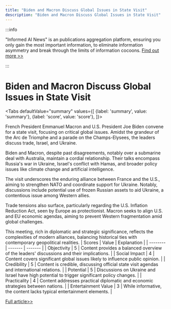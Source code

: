 ```yaml
---
title: "Biden and Macron Discuss Global Issues in State Visit"
description: "Biden and Macron Discuss Global Issues in State Visit"
---
```



:::info

"Informed AI News" is an publications aggregation platform, ensuring you only gain the most important information, to eliminate information asymmetry and break through the limits of information cocoons.  [Find out more >>](/)

:::

# Biden and Macron Discuss Global Issues in State Visit


<Tabs
	defaultValue="summary"
	values={[
	{label: 'summary', value: 'summary'},
	{label: 'score', value: 'score'},
]}>
<TabItem value="summary">


French President Emmanuel Macron and U.S. President Joe Biden convene for a state visit, focusing on critical global issues. Amidst the grandeur of the Arc de Triomphe and a parade on the Champs-Elysees, the leaders discuss trade, Israel, and Ukraine.

Biden and Macron, despite past disagreements, notably over a submarine deal with Australia, maintain a cordial relationship. Their talks encompass Russia's war in Ukraine, Israel's conflict with Hamas, and broader policy issues like climate change and artificial intelligence.

The visit underscores the enduring alliance between France and the U.S., aiming to strengthen NATO and coordinate support for Ukraine. Notably, discussions include potential use of frozen Russian assets to aid Ukraine, a contentious issue among Western allies.

Trade tensions also surface, particularly regarding the U.S. Inflation Reduction Act, seen by Europe as protectionist. Macron seeks to align U.S. and EU economic agendas, aiming to prevent Western fragmentation amid global challenges.

This meeting, rich in diplomatic and strategic significance, reflects the complexities of modern alliances, balancing historical ties with contemporary geopolitical realities.
</TabItem>
<TabItem value="score">
	| Scores     | Value   | Explanation |
	| -------- | ------- | ------- |
	| Objectivity  | 5    | Content provides a balanced overview of the leaders' discussions and their implications.    |
	| Social Impact | 4     | Content covers significant global issues likely to influence public opinion.    |
	| Credibility    | 5    | Content is credible, discussing official state visit agendas and international relations.    |
	| Potential    | 5    | Discussions on Ukraine and Israel have high potential to trigger significant policy changes.    |
	| Practicality    | 4    | Content addresses practical diplomatic and economic strategies between nations.    |
	| Entertainment Value    | 3    | While informative, the content lacks typical entertainment elements.    |
</TabItem>
</Tabs>

[Full article>>](https://www.cnbc.com/2024/06/08/biden-macron-to-discuss-israel-and-ukraine-in-pomp-filled-state-visit.html)
